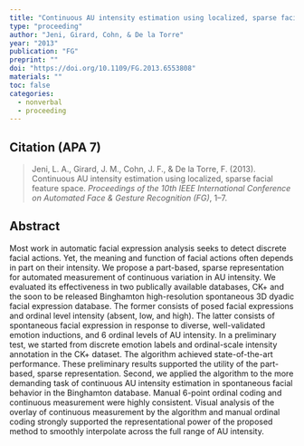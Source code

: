 ---
title: "Continuous AU intensity estimation using localized, sparse facial feature space"
type: "proceeding"
author: "Jeni, Girard, Cohn, & De la Torre"
year: "2013"
publication: "FG"
preprint: ""
doi: "https://doi.org/10.1109/FG.2013.6553808"
materials: ""
toc: false
categories:
  - nonverbal
  - proceeding
---

## Citation (APA 7)

> Jeni, L. A., Girard, J. M., Cohn, J. F., & De la Torre, F. (2013). Continuous AU intensity estimation using localized, sparse facial feature space. *Proceedings of the 10th IEEE International Conference on Automated Face & Gesture Recognition (FG)*, 1–7.

## Abstract

Most work in automatic facial expression analysis seeks to detect discrete facial actions. Yet, the meaning and function of facial actions often depends in part on their intensity. We propose a part-based, sparse representation for automated measurement of continuous variation in AU intensity. We evaluated its effectiveness in two publically available databases, CK+ and the soon to be released Binghamton high-resolution spontaneous 3D dyadic facial expression database. The former consists of posed facial expressions and ordinal level intensity (absent, low, and high). The latter consists of spontaneous facial expression in response to diverse, well-validated emotion inductions, and 6 ordinal levels of AU intensity. In a preliminary test, we started from discrete emotion labels and ordinal-scale intensity annotation in the CK+ dataset. The algorithm achieved state-of-the-art performance. These preliminary results supported the utility of the part-based, sparse representation. Second, we applied the algorithm to the more demanding task of continuous AU intensity estimation in spontaneous facial behavior in the Binghamton database. Manual 6-point ordinal coding and continuous measurement were highly consistent. Visual analysis of the overlay of continuous measurement by the algorithm and manual ordinal coding strongly supported the representational power of the proposed method to smoothly interpolate across the full range of AU intensity.
